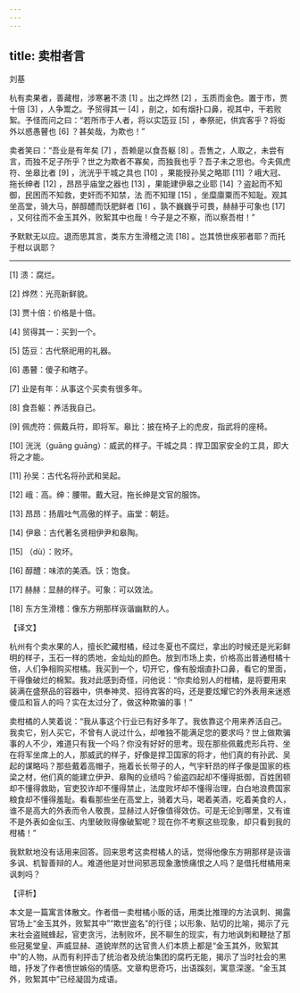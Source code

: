 ```yaml
---
---
---
```

title: 卖柑者言
---




刘基

杭有卖果者，善藏柑，涉寒暑不溃 [1] 。出之烨然 [2] ，玉质而金色。置于市，贾十倍 [3] ，人争鬻之。予贸得其一 [4] ，剖之，如有烟扑口鼻，视其中，干若败絮。予怪而问之曰：“若所市于人者，将以实笾豆 [5] ，奉祭祀，供宾客乎？将衒外以惑愚瞽也 [6] ？甚矣哉，为欺也！”

卖者笑曰：“吾业是有年矣 [7] ，吾赖是以食吾躯 [8] 。吾售之，人取之，未尝有言，而独不足子所乎？世之为欺者不寡矣，而独我也乎？吾子未之思也。今夫佩虎符、坐皋比者 [9] ，洸洸乎干城之具也 [10] ，果能授孙吴之略耶 [11] ？峨大冠、拖长绅者 [12] ，昂昂乎庙堂之器也 [13] ，果能建伊皋之业耶 [14] ？盗起而不知御，民困而不知救，吏奸而不知禁，法 而不知理 [15] ，坐糜廪粟而不知耻。观其坐高堂，骑大马，醉醇醴而饫肥鲜者 [16] ，孰不巍巍乎可畏，赫赫乎可象也 [17] ，又何往而不金玉其外，败絮其中也哉！今子是之不察，而以察吾柑！”

予默默无以应。退而思其言，类东方生滑稽之流 [18] 。岂其愤世疾邪者耶？而托于柑以讽耶？



* * *



[1] 溃：腐烂。

[2] 烨然：光亮新鲜貌。

[3] 贾十倍：价格是十倍。

[4] 贸得其一：买到一个。

[5] 笾豆：古代祭祀用的礼器。

[6] 愚瞽：傻子和瞎子。

[7] 业是有年：从事这个买卖有很多年。

[8] 食吾躯：养活我自己。

[9] 佩虎符：佩戴兵符，即将军。皋比：披在椅子上的虎皮，指武将的座椅。

[10] 洸洸（guāng guāng）：威武的样子。干城之具：捍卫国家安全的工具，即大将之才能。

[11] 孙吴：古代名将孙武和吴起。

[12] 峨：高。绅：腰带。戴大冠，拖长绅是文官的服饰。

[13] 昂昂：扬眉吐气高傲的样子。庙堂：朝廷。

[14] 伊皋：古代著名贤相伊尹和皋陶。

[15] （dù）：败坏。

[16] 醇醴：味浓的美酒。饫：饱食。

[17] 赫赫：显赫的样子。可象：可以效法。

[18] 东方生滑稽：像东方朔那样诙谐幽默的人。

【译文】

杭州有个卖水果的人，擅长贮藏柑橘，经过冬夏也不腐烂，拿出的时候还是光彩鲜明的样子，玉石一样的质地，金灿灿的颜色。放到市场上卖，价格高出普通柑橘十倍，人们争相购买柑橘。我买到一个，切开它，像有股烟直扑口鼻，看它的里面，干得像破烂的棉絮。我对此感到奇怪，问他说：“你卖给别人的柑橘，是将要用来装满在盛祭品的容器中，供奉神灵、招待宾客的吗，还是要炫耀它的外表用来迷惑傻瓜和盲人的吗？实在太过分了，做这种欺骗的事！”

卖柑橘的人笑着说：“我从事这个行业已有好多年了。我依靠这个用来养活自己。我卖它，别人买它，不曾有人说过什么，却唯独不能满足您的要求吗？世上做欺骗事的人不少，难道只有我一个吗？你没有好好的思考。现在那些佩戴虎形兵符、坐在将军坐席上的人，那威武的样子，好像是捍卫国家的将才，他们真的有孙武、吴起的谋略吗？那些戴着高帽子，拖着长长带子的人，气宇轩昂的样子像是国家的栋梁之材，他们真的能建立伊尹、皋陶的业绩吗？偷盗四起却不懂得抵御，百姓困顿却不懂得救助，官吏狡诈却不懂得禁止，法度败坏却不懂得治理，白白地浪费国家粮食却不懂得羞耻。看看那些坐在高堂上，骑着大马，喝着美酒，吃着美食的人，谁不是高大的外表而令人敬畏，显赫过人好像值得效仿。可是无论到哪里，又有谁不是外表如金似玉、内里破败得像破絮呢？现在你不考察这些现象，却只看到我的柑橘！”

我默默地没有话用来回答。回来思考这卖柑橘人的话，觉得他像东方朔那样是诙谐多讽、机智善辩的人。难道他是对世间邪恶现象激愤痛恨之人吗？是借托柑橘用来讽刺吗？

【评析】

本文是一篇寓言体散文。作者借一卖柑橘小贩的话，用类比推理的方法讽刺、揭露官场上“金玉其外，败絮其中”“欺世盗名”的行径；以形象、贴切的比喻，揭示了元末社会盗贼蜂起，官吏贪污，法制败坏，民不聊生的现实，有力地讽刺和鞭挞了那些冠冕堂皇、声威显赫、道貌岸然的达官贵人们本质上都是“金玉其外，败絮其中”的人物，从而有利抨击了统治者及统治集团的腐朽无能，揭示了当时社会的黑暗，抒发了作者愤世嫉俗的情感。文章构思奇巧，出语蹊刻，寓意深邃。“金玉其外，败絮其中”已经凝固为成语。